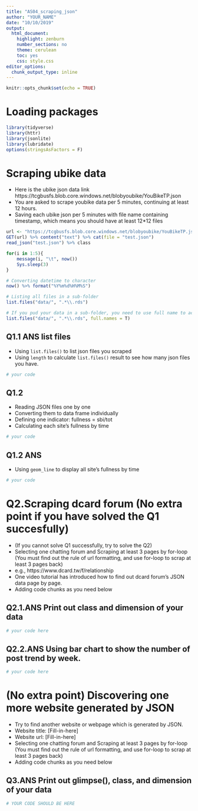 ```yaml
---
title: "AS04_scraping_json"
author: "YOUR_NAME"
date: "10/10/2019"
output:
  html_document:
    highlight: zenburn
    number_sections: no
    theme: cerulean
    toc: yes
    css: style.css
editor_options:
  chunk_output_type: inline
---
```


```r
knitr::opts_chunk$set(echo = TRUE)
```


# Loading packages
```r
library(tidyverse)
library(httr)
library(jsonlite)
library(lubridate)
options(stringsAsFactors = F)
```


# Scraping ubike data
- Here is the ubike json data link https://tcgbusfs.blob.core.windows.net/blobyoubike/YouBikeTP.json
- You are asked to scrape youbike data per 5 minutes, continuing at least 12 hours.
- Saving each ubike json per 5 minutes with file name containing timestamp, which means you should have at least 12*12 files

```r
url <- "https://tcgbusfs.blob.core.windows.net/blobyoubike/YouBikeTP.json"
GET(url) %>% content("text") %>% cat(file = "test.json")
read_json("test.json") %>% class

for(i in 1:5){
    message(i, "\t", now())
    Sys.sleep(3)
}

# Converting datetime to character
now() %>% format("%Y%m%d%H%M%S")

# Listing all files in a sub-folder
list.files("data/", ".*\\.rds") 

# If you pud your data in a sub-folder, you need to use full name to access them.
list.files("data/", ".*\\.rds", full.names = T) 
```


## **Q1.1 ANS** list files
- Using `list.files()` to list json files you scraped
- Using `length` to calculate `list.files()` result to see how many json files you have.

```r
# your code
```

## Q1.2
- Reading JSON files one by one
- Converting them to data frame individually
- Defining one indicator: fullness = sbi/tot
- Calculating each site's fullness by time

```r
# your code 
```


## **Q1.2 ANS**
- Using `geom_line` to display all site's fullness by time

```r
# your code
```



# Q2.Scraping dcard forum (No extra point if you have solved the Q1 succesfully)
- (If you cannot solve Q1 successfully, try to solve the Q2)
- Selecting one chatting forum and Scraping at least 3 pages by for-loop (You must find out the rule of url formatting, and use for-loop to scrap at least 3 pages back)
- e.g., https://www.dcard.tw/f/relationship
- One video tutorial has introduced how to find out dcard forum's JSON data page by page.
- Adding code chunks as you need below

## **Q2.1.ANS** Print out class and dimension of your data
```r
# your code here
```


## **Q2.2.ANS** Using bar chart to show the number of post trend by week.
```r
# your code here
```



# (No extra point) Discovering one more website generated by JSON
- Try to find another website or webpage which is generated by JSON.
- Website title: [Fill-in-here]
- Website url: [Fill-in-here]
- Selecting one chatting forum and Scraping at least 3 pages by for-loop (You must find out the rule of url formatting, and use for-loop to scrap at least 3 pages back)
- Adding code chunks as you need below

## **Q3.ANS** Print out glimpse(), class, and dimension of your data
```r
# YOUR CODE SHOULD BE HERE
```

